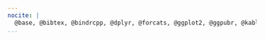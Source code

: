 ```yaml
---
nocite: |
  @base, @bibtex, @bindrcpp, @dplyr, @forcats, @ggplot2, @ggpubr, @kableExtra, @knitr, @lubridate, @magrittr, @nvimcom, @purrr, @readr, @rmarkdown, @stringr, @tibble, @tidyr, @tidyverse
...
```


